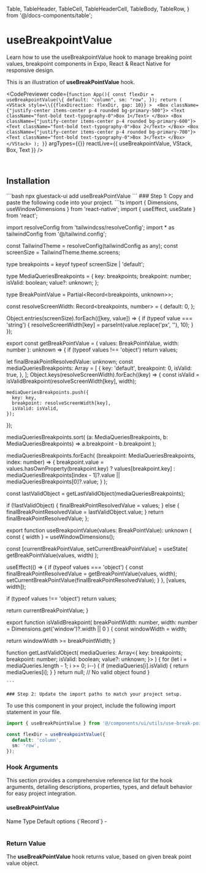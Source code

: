 
  Table,
  TableHeader,
  TableCell,
  TableHeaderCell,
  TableBody,
  TableRow,
} from '@/docs-components/table';

# useBreakpointValue

Learn how to use the useBreakpointValue hook to manage breaking point values, breakpoint components in Expo, React & React Native for responsive design.

This is an illustration of **useBreakPointValue** hook.


  

  
  
  <CodePreviewer
  code={`function App(){
         const flexDir = useBreakpointValue(\{
                default: "column",
                sm: "row",
              });
          return (
            <VStack
              style=\\{{flexDirection: flexDir, gap: 10}}
            > 
              <Box className={"justify-center items-center p-4 rounded bg-primary-500"}>
                <Text className="font-bold text-typography-0">Box 1</Text>
              </Box>
              <Box className={"justify-center items-center p-4 rounded bg-primary-600"}>
                <Text className="font-bold text-typography-0">Box 2</Text>
              </Box>
              <Box className={"justify-center items-center p-4 rounded bg-primary-700"}>
                <Text className="font-bold text-typography-0">Box 3</Text>
              </Box>
            </VStack>
          );
        }`}
  argTypes={{}}
  reactLive={{ useBreakpointValue, VStack, Box, Text }}
/>

<br />

## Installation

<Tabs>
  <TabItem label="CLI">
    ```bash
    npx gluestack-ui add useBreakPointValue
    ```
  </TabItem>
  <TabItem label="Manual">
    ### Step 1: Copy and paste the following code into your project.
    ```ts
    import { Dimensions, useWindowDimensions } from 'react-native';
import { useEffect, useState } from 'react';

import resolveConfig from 'tailwindcss/resolveConfig';
import * as tailwindConfig from '@/tailwind.config';

const TailwindTheme = resolveConfig(tailwindConfig as any);
const screenSize = TailwindTheme.theme.screens;

type breakpoints = keyof typeof screenSize | 'default';

type MediaQueriesBreakpoints = {
  key: breakpoints;
  breakpoint: number;
  isValid: boolean;
  value?: unknown;
};

type BreakPointValue = Partial<Record<breakpoints, unknown>>;

const resolveScreenWidth: Record<breakpoints, number> = {
  default: 0,
};

Object.entries(screenSize).forEach(([key, value]) => {
  if (typeof value === 'string') {
    resolveScreenWidth[key] = parseInt(value.replace('px', ''), 10);
  }
});

export const getBreakPointValue = (
  values: BreakPointValue,
  width: number
): unknown => {
  if (typeof values !== 'object') return values;

  let finalBreakPointResolvedValue: unknown;
  const mediaQueriesBreakpoints: Array<MediaQueriesBreakpoints> = [
    {
      key: 'default',
      breakpoint: 0,
      isValid: true,
    },
  ];
  Object.keys(resolveScreenWidth).forEach((key) => {
    const isValid = isValidBreakpoint(resolveScreenWidth[key], width);

    mediaQueriesBreakpoints.push({
      key: key,
      breakpoint: resolveScreenWidth[key],
      isValid: isValid,
    });
  });

  mediaQueriesBreakpoints.sort(
    (a: MediaQueriesBreakpoints, b: MediaQueriesBreakpoints) =>
      a.breakpoint - b.breakpoint
  );

  mediaQueriesBreakpoints.forEach(
    (breakpoint: MediaQueriesBreakpoints, index: number) => {
      breakpoint.value = values.hasOwnProperty(breakpoint.key)
        ? values[breakpoint.key]
        : mediaQueriesBreakpoints[index - 1]?.value ||
          mediaQueriesBreakpoints[0]?.value;
    }
  );

  const lastValidObject = getLastValidObject(mediaQueriesBreakpoints);

  if (!lastValidObject) {
    finalBreakPointResolvedValue = values;
  } else {
    finalBreakPointResolvedValue = lastValidObject.value;
  }
  return finalBreakPointResolvedValue;
};

export function useBreakpointValue(values: BreakPointValue): unknown {
  const { width } = useWindowDimensions();

  const [currentBreakPointValue, setCurrentBreakPointValue] = useState<unknown>(
    getBreakPointValue(values, width)
  );

  useEffect(() => {
    if (typeof values === 'object') {
      const finalBreakPointResolvedValue = getBreakPointValue(values, width);
      setCurrentBreakPointValue(finalBreakPointResolvedValue);
    }
  }, [values, width]);

  if (typeof values !== 'object') return values;

  return currentBreakPointValue;
}

export function isValidBreakpoint(
  breakPointWidth: number,
  width: number = Dimensions.get('window')?.width || 0
) {
  const windowWidth = width;

  return windowWidth >= breakPointWidth;
}

function getLastValidObject(
  mediaQueries: Array<{
    key: breakpoints;
    breakpoint: number;
    isValid: boolean;
    value?: unknown;
  }>
) {
  for (let i = mediaQueries.length - 1; i >= 0; i--) {
    if (mediaQueries[i].isValid) {
      return mediaQueries[i];
    }
  }
  return null; // No valid object found
}

    ```

    ### Step 2: Update the import paths to match your project setup.

  </TabItem>
</Tabs>

To use this component in your project, include the following import statement in your file.

```ts
import { useBreakPointValue } from '@/components/ui/utils/use-break-point-value';
```

```ts
const flexDir = useBreakpointValue({
  default: 'column',
  sm: 'row',
});
```

### Hook Arguments

This section provides a comprehensive reference list for the hook arguments, detailing descriptions, properties, types, and default behavior for easy project integration.

#### useBreakPointValue

<Table>
  <TableHeader>
    <TableRow>
      <TableHeaderCell>Name</TableHeaderCell>
      <TableHeaderCell>Type</TableHeaderCell>
      <TableHeaderCell>Default</TableHeaderCell>
    </TableRow>
  </TableHeader>
  <TableBody>
    <TableRow>
      <TableCell>
        <InlineCode>options</InlineCode>
      </TableCell>
      <TableCell>{`Record<breakPoints | default,value>`}</TableCell>
      <TableCell>-</TableCell>
    </TableRow>
  </TableBody>
</Table>

### Return Value

The **useBreakPointValue** hook returns value, based on given break point value object.